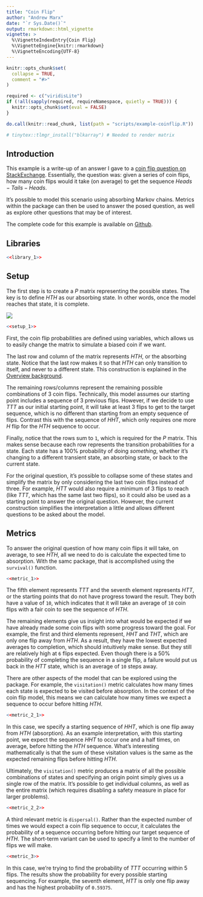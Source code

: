 ```yaml
---
title: "Coin Flip"
author: "Andrew Marx"
date: "`r Sys.Date()`"
output: rmarkdown::html_vignette
vignette: >
  %\VignetteIndexEntry{Coin Flip}
  %\VignetteEngine{knitr::rmarkdown}
  %\VignetteEncoding{UTF-8}
---
```


```r
knitr::opts_chunk$set(
  collapse = TRUE,
  comment = "#>"
)

required <- c("viridisLite")
if (!all(sapply(required, requireNamespace, quietly = TRUE))) {
  knitr::opts_chunk$set(eval = FALSE)
}

do.call(knitr::read_chunk, list(path = "scripts/example-coinflip.R"))

# tinytex::tlmgr_install("blkarray") # Needed to render matrix
```


## Introduction

This example is a write-up of an answer I gave to a [coin flip question on StackExchange](https://stats.stackexchange.com/questions/553289/could-any-equation-have-predicted-the-results-of-this-simulation). Essentially, the question was: given a series of coin flips, how many coin flips would it take (on average) to get the sequence $Heads-Tails-Heads$.

It's possible to model this scenario using absorbing Markov chains. Metrics within the package can then be used to answer the posed question, as well as explore other questions that may be of interest. 

The complete code for this example is available on [Github](https://github.com/andrewmarx/samc/blob/main/vignettes/scripts/example-coinflip.R).

<!--
https://latex.codecogs.com/eqneditor/editor.php
\bordermatrix{
      & HHT & HHH & THT & THH & TTT & TTH & HTT & HTH \cr
  HHT & 0   & 0   & 0   & 0   & 0   & 0   & 1-p & p   \cr
  HHH & 1-p & p   & 0   & 0   & 0   & 0   & 0   & 0   \cr
  THT & 0   & 0   & 0   & 0   & 0   & 0   & 1-p & p   \cr
  THH & 1-p & p   & 0   & 0   & 0   & 0   & 0   & 0   \cr
  TTT & 0   & 0   & 0   & 0   & 1-p & p   & 0   & 0   \cr
  TTH & 0   & 0   & 1-p & p   & 0   & 0   & 0   & 0   \cr
  HTT & 0   & 0   & 0   & 0   & 1-p & p   & 0   & 0   \cr
  HTH & 0   & 0   & 0   & 0   & 0   & 0   & 0   & 1   
}
-->

## Libraries

```r
<<library_1>>
```


## Setup

The first step is to create a $P$ matrix representing the possible states. The key is to define $HTH$ as our absorbing state. In other words, once the model reaches that state, it is complete.

![](img/coinflipmatrix.svg)

```r
<<setup_1>>
```

First, the coin flip probabilities are defined using variables, which allows us to easily change the matrix to simulate a biased coin if we want.

The last row and column of the matrix represents $HTH$, or the absorbing state. Notice that the last row makes it so that $HTH$ can only transition to itself, and never to a different state. This construction is explained in the [Overview background](overview.html#background-1).

The remaining rows/columns represent the remaining possible combinations of 3 coin flips. Technically, this model assumes our starting point includes a sequence of 3 previous flips. However, if we decide to use $TTT$ as our initial starting point, it will take at least 3 flips to get to the target sequence, which is no different than starting from an empty sequence of flips. Contrast this with the sequence of $HHT$, which only requires one more $H$ flip for the $HTH$ sequence to occur.

Finally, notice that the rows sum to `1`, which is required for the $P$ matrix. This makes sense because each row represents the transition probabilities for a state. Each state has a 100% probability of doing *something*, whether it's changing to a different transient state, an absorbing state, or back to the current state.

For the original question, it's possible to collapse some of these states and simplify the matrix by only considering the last two coin flips instead of three. For example, $HTT$ would also require a minimum of 3 flips to reach (like $TTT$, which has the same last two flips), so it could also be used as a starting point to answer the original question. However, the current construction simplifies the interpretation a little and allows different questions to be asked about the model.

<!--
\bordermatrix{
      & HT  & HH  & TT  & TH  & HTH \cr
   HT & 0   & 0   & 1-p & 0^* & p   \cr   *TH and HTH same
   HH & 1-p & p   & 0   & 0   & 0   \cr
   TT & 0   & 0   & 1-p & p   & 0   \cr
   TH & 1-p & p   & 0   & 0   & 0   \cr
  HTH & 0   & 0   & 0   & 0   & 1
}

Could be simplified even further
-->

## Metrics

To answer the original question of how many coin flips it will take, on average, to see $HTH$, all we need to do is calculate the expected time to absorption. With the samc package, that is accomplished using the `survival()` function.
```r
<<metric_1>>
```
The fifth element represents $TTT$ and the seventh element represents $HTT$, or the starting points that do not have progress toward the result. They both have a value of `10`, which indicates that it will take an average of `10` coin flips with a fair coin to see the sequence of $HTH$.

The remaining elements give us insight into what would be expected if we have already made some coin flips with some progress toward the goal. For example, the first and third elements represent, $HHT$ and $THT$, which are only one flip away from $HTH$. As a result, they have the lowest expected averages to completion, which should intuitively make sense. But they still are relatively high at `6` flips expected. Even though there is a 50% probability of completing the sequence in a single flip, a failure would put us back in the $HTT$ state, which is an average of `10` steps away.

There are other aspects of the model that can be explored using the package. For example, the `visitation()` metric calculates how many times each state is expected to be visited before absorption. In the context of the coin flip model, this means we can calculate how many times we expect a sequence to occur before hitting $HTH$.
```r
<<metric_2_1>>
```

In this case, we specify a starting sequence of $HHT$, which is one flip away from $HTH$ (absorption). As an example interpretation, with this starting point, we expect the sequence $HHT$ to occur one and a half times, on average, before hitting the $HTH$ sequence. What's interesting mathematically is that the sum of these visitation values is the same as the expected remaining flips before hitting $HTH$.

Ultimately, the `visitation()` metric produces a matrix of all the possible combinations of states and specifying an origin point simply gives us a single row of the matrix. It's possible to get individual columns, as well as the entire matrix (which requires disabling a safety measure in place for larger problems).
```r
<<metric_2_2>>
```

A third relevant metric is `dispersal()`. Rather than the expected number of times we would expect a coin flip sequence to occur, it calculates the probability of a sequence occurring before hitting our target sequence of $HTH$. The short-term variant can be used to specify a limit to the number of flips we will make.
```r
<<metric_3>>
```
In this case, we're trying to find the probability of $TTT$ occurring within 5 flips. The results show the probability for every possible starting sequencing. For example, the seventh element, $HTT$ is only one flip away and has the highest probability of `0.59375`.
